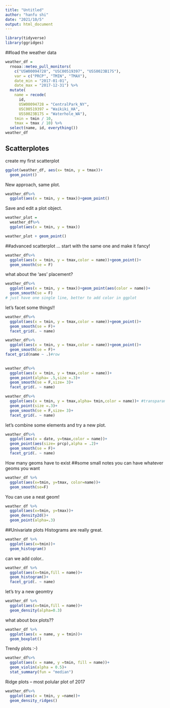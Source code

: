 ```yaml
---
title: "Untitled"
author: "hanfu shi"
date: "2021/10/5"
output: html_document
---
```

```r
library(tidyverse)
library(ggridges)

```

##load the weather data
```r
weather_df = 
  rnoaa::meteo_pull_monitors(
    c("USW00094728", "USC00519397", "USS0023B17S"),
    var = c("PRCP", "TMIN", "TMAX"), 
    date_min = "2017-01-01",
    date_max = "2017-12-31") %>%
  mutate(
    name = recode(
      id, 
      USW00094728 = "CentralPark_NY", 
      USC00519397 = "Waikiki_HA",
      USS0023B17S = "Waterhole_WA"),
    tmin = tmin / 10,
    tmax = tmax / 10) %>%
  select(name, id, everything())
weather_df
```

## Scatterplotes
create my first scatterplot
```r
ggplot(weather_df, aes(x= tmin, y = tmax))+
  geom_point()         

```

New approach, same plot.

```r
weather_df%>%
  ggplot(aes(x = tmin, y = tmax))+geom_point()
```

Save and edit a plot object.
```r
weather_plot =
  weather_df%>%
  ggplot(aes(x = tmin, y = tmax))

weather_plot + geom_point()
```


##advanced scatterplot ...
start with the same one and make it fancy!
```r
weather_df%>%
  ggplot(aes(x = tmin, y = tmax,color = name))+geom_point()+
  geom_smooth(se = F)

```


what about the 'aes' placement?
```r
weather_df%>%
  ggplot(aes(x = tmin, y = tmax))+geom_point(aes(color = name))+
  geom_smooth(se = F)
# just have one single line, better to add color in ggplot
```

let's facet some things!!
```r
weather_df%>%
  ggplot(aes(x = tmin, y = tmax,color = name))+geom_point()+
  geom_smooth(se = F)+
  facet_grid(. ~ name)

weather_df%>%
  ggplot(aes(x = tmin, y = tmax,color = name))+geom_point()+
  geom_smooth(se = F)+
facet_grid(name ~ .)#row
   
```

```r
weather_df%>%
  ggplot(aes(x = tmin, y = tmax,color = name))+
  geom_point(alpha= .5,size =.3)+
  geom_smooth(se = F,size= 3)+
  facet_grid(. ~ name)

weather_df%>%
  ggplot(aes(x = tmin, y = tmax,alpha= tmin,color = name))+ #transparancey depedent on variable
  geom_point(size =.3)+
  geom_smooth(se = F,size= 3)+
  facet_grid(. ~ name)
```

let's combine some elements and try a new plot.
```r
weather_df%>%
  ggplot(aes(x = date, y=tmax,color = name))+
  geom_point(aes(size= prcp),alpha = .2)+
  geom_smooth(se = F)+
  facet_grid(. ~ name)

```

How many geoms have to exist
##some small notes
you can have whatever geoms you want
```r
weather_df %>%
  ggplot(aes(x=tmin, y=tmax, color=name))+
  geom_smooth(se=F)


```


You can use a neat geom!
```r
weather_df %>%
  ggplot(aes(x=tmin, y=tmax))+
  geom_density2d()+
  geom_point(alpha=.3)


```


##Univariate plots
Histograms are really great.
```r
weather_df %>%
  ggplot(aes(x=tmin))+
  geom_histogram()
```

can we add color..
```r
weather_df %>%
  ggplot(aes(x=tmin,fill = name))+
  geom_histogram()+
  facet_grid(. ~ name)
```

let's try a new geomtry
```r
weather_df %>%
  ggplot(aes(x=tmin,fill = name))+
  geom_density(alpha=0.3)

```

what about box plots??
```r
weather_df %>%
  ggplot(aes(x = name, y = tmin))+
  geom_boxplot()

```


Trendy plots :-)
```r
weather_df%>%
  ggplot(aes(x = name, y =tmin, fill = name))+
  geom_violin(alpha = 0.5)+
  stat_summary(fun = "median")

```

Ridge plots -- most polular plot of 2017
```r
weather_df%>%
  ggplot(aes(x = tmin, y =name))+
  geom_density_ridges()

```



